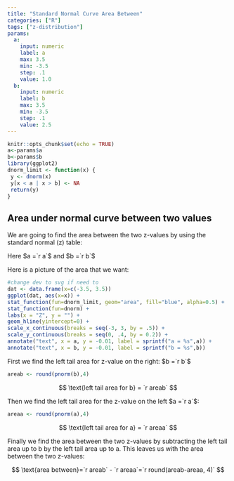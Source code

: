 ```yaml
---
title: "Standard Normal Curve Area Between"
categories: ["R"]
tags: ["z-distribution"] 
params:
  a:
    input: numeric
    label: a 
    max: 3.5
    min: -3.5
    step: .1
    value: 1.0
  b:
    input: numeric
    label: b
    max: 3.5
    min: -3.5
    step: .1
    value: 2.5 
---
```


```r
knitr::opts_chunk$set(echo = TRUE)
a<-params$a
b<-params$b
library(ggplot2)
dnorm_limit <- function(x) {
 y <- dnorm(x)
 y[x < a | x > b] <- NA
 return(y)
}
```

## Area under normal curve between two values

We are going to find the area between the two z-values by using the standard normal (z) table:

Here $a =`r a`$ and $b =`r b`$

Here is a picture of the area that we want:

```r
#change dev to svg if need to
dat <- data.frame(x=c(-3.5, 3.5))
ggplot(dat, aes(x=x)) +
stat_function(fun=dnorm_limit, geom="area", fill="blue", alpha=0.5) +
stat_function(fun=dnorm) +
labs(x = "Z", y = "") +
geom_hline(yintercept=0) +
scale_x_continuous(breaks = seq(-3, 3, by = .5)) +
scale_y_continuous(breaks = seq(0, .4, by = 0.2)) +
annotate("text", x = a, y = -0.01, label = sprintf("a = %s",a)) +
annotate("text", x = b, y = -0.01, label = sprintf("b = %s",b))
```

First we find the left tail area for z-value on the right: $b =`r b`$

```r
areab <- round(pnorm(b),4)
```
$$
\text{left tail area for b} = `r areab`
$$

Then we find the left tail area for the z-value on the left $a =`r a`$:

```r
areaa <- round(pnorm(a),4)
```
$$
\text{left tail area for a} = `r areaa`
$$

Finally we find the area between the two z-values by subtracting the left tail area up to b by the left tail area up to a. This leaves us with the area between the two z-values:

$$
\text{area between}=`r areab` - `r areaa`=`r round(areab-areaa, 4)`
$$
